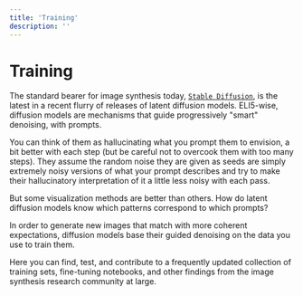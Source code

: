 ```yaml
---
title: 'Training'
description: ''
---
```


# Training

The standard bearer for image synthesis today, [`Stable Diffusion`](https://github.com/CompVis/stable-diffusion), is the latest in a recent flurry of releases of latent diffusion models. ELI5-wise, diffusion models are mechanisms that guide progressively "smart" denoising, with prompts.

You can think of them as hallucinating what you prompt them to envision, a bit better with each step (but be careful not to overcook them with too many steps). They assume the random noise they are given as seeds are simply extremely noisy versions of what your prompt describes and try to make their hallucinatory interpretation of it a little less noisy with each pass.

But some visualization methods are better than others. How do latent diffusion models know which patterns correspond to which prompts?

In order to generate new images that match with more coherent expectations, diffusion models base their guided denoising on the data you use to train them.

Here you can find, test, and contribute to a frequently updated collection of training sets, fine-tuning notebooks, and other findings from the image synthesis research community at large.